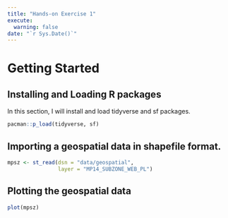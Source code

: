 ```yaml
---
title: "Hands-on Exercise 1"
execute: 
  warning: false
date: "`r Sys.Date()`"
---
```


# Getting Started

## Installing and Loading R packages

In this section, I will install and load tidyverse and sf packages.

```r
pacman::p_load(tidyverse, sf)
```

## Importing a geospatial data in shapefile format.

```r
mpsz <- st_read(dsn = "data/geospatial",
                layer = "MP14_SUBZONE_WEB_PL")
```

## Plotting the geospatial data

```r
plot(mpsz)
```
